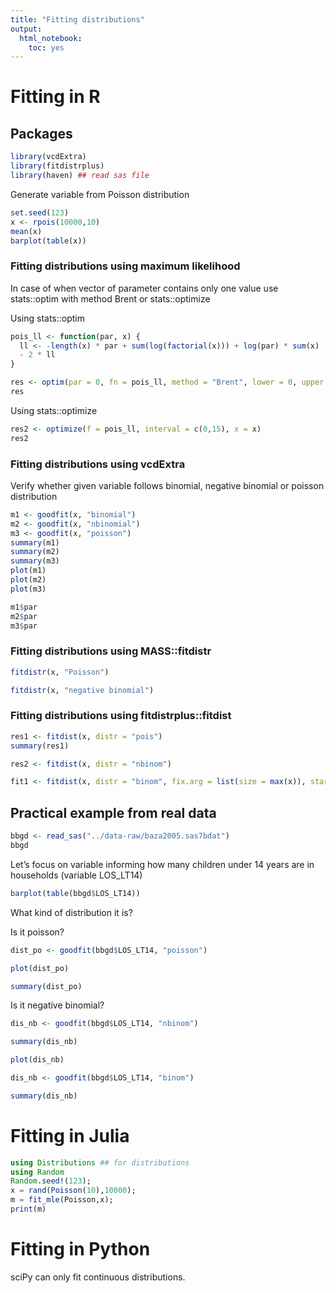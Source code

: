 ```yaml
---
title: "Fitting distributions"
output: 
  html_notebook: 
    toc: yes
---
```


# Fitting in R

## Packages

```r
library(vcdExtra)
library(fitdistrplus)
library(haven) ## read sas file
```


Generate variable from Poisson distribution

```r
set.seed(123)
x <- rpois(10000,10)
mean(x)
barplot(table(x))
```

### Fitting distributions using maximum likelihood

In case of when vector of parameter contains only one value use stats::optim with method Brent or stats::optimize

Using stats::optim

```r
pois_ll <- function(par, x) {
  ll <- -length(x) * par + sum(log(factorial(x))) + log(par) * sum(x)
  - 2 * ll
}

res <- optim(par = 0, fn = pois_ll, method = "Brent", lower = 0, upper = 15, x = x)
res
```

Using stats::optimize

```r
res2 <- optimize(f = pois_ll, interval = c(0,15), x = x)
res2
```

### Fitting distributions using vcdExtra

Verify whether given variable follows binomial, negative binomial or poisson distribution

```r
m1 <- goodfit(x, "binomial")
m2 <- goodfit(x, "nbinomial")
m3 <- goodfit(x, "poisson")
summary(m1)
summary(m2)
summary(m3)
plot(m1)
plot(m2)
plot(m3)
```

```r
m1$par
m2$par
m3$par
```

### Fitting distributions using MASS::fitdistr

```r
fitdistr(x, "Poisson")
```

```r
fitdistr(x, "negative binomial")
```

### Fitting distributions using fitdistrplus::fitdist


```r
res1 <- fitdist(x, distr = "pois")
summary(res1)
```

```r
res2 <- fitdist(x, distr = "nbinom")
```

```r
fit1 <- fitdist(x, distr = "binom", fix.arg = list(size = max(x)), start = list(prob = 0.3))
```

## Practical example from real data

```r
bbgd <- read_sas("../data-raw/baza2005.sas7bdat")
bbgd
```

Let's focus on variable informing how many children under 14 years are in households (variable LOS_LT14)


```r
barplot(table(bbgd$LOS_LT14))
```

What kind of distribution it is? 

Is it poisson?

```r
dist_po <- goodfit(bbgd$LOS_LT14, "poisson")
```

```r
plot(dist_po)
```

```r
summary(dist_po)
```

Is it negative binomial?

```r
dis_nb <- goodfit(bbgd$LOS_LT14, "nbinom")
```

```r
summary(dis_nb)
```

```r
plot(dis_nb)
```

```r
dis_nb <- goodfit(bbgd$LOS_LT14, "binom")
```

```r
summary(dis_nb)
```

# Fitting in Julia

```julia
using Distributions ## for distributions
using Random
Random.seed!(123);
x = rand(Poisson(10),10000);
m = fit_mle(Poisson,x);
print(m)
```

# Fitting in Python

sciPy can only fit continuous distributions. 

